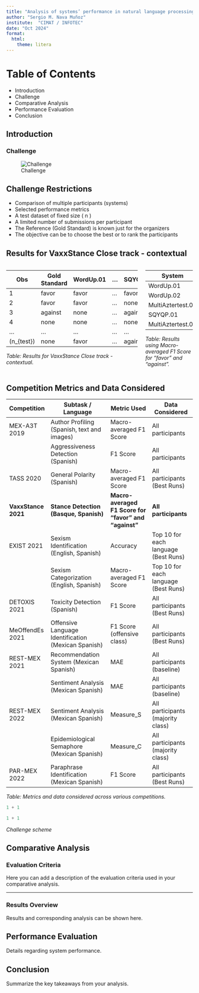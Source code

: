 ```yaml
---
title: "Analysis of systems’ performance in natural language processing competitions"
author: "Sergio M. Nava Muñoz"
institute:  "CIMAT / INFOTEC"
date: "Oct 2024"
format:
  html: 
    theme: litera
---
```


# Table of Contents
- Introduction
- Challenge
- Comparative Analysis
- Performance Evaluation
- Conclusion

## Introduction

### Challenge

![Challenge](figs/Competencia.png)

## Challenge Restrictions

::: {.callout-note}
- Comparison of multiple participants (systems)
- Selected performance metrics
- A test dataset of fixed size \( n \)
- A limited number of submissions per participant
- The Reference (Gold Standard) is known just for the organizers
- The objective can be to choose the best or to rank the participants
:::



## Results for VaxxStance Close track - contextual {.smaller}

:::: {.columns}

::: {.column width="70%"}
| Obs  | Gold Standard | WordUp.01 | ...   | SQYQP.01 |
|------|---------------|-----------|-------|----------|
| 1    | favor         | favor     | ...   | favor    |
| 2    | favor         | favor     | ...   | none     |
| 3    | against       | none      | ...   | against  |
| 4    | none          | none      | ...   | none     |
| ...  | ...           | ...       | ...   | ...      |
| \(n_{test}\) | none    | favor     | ...   | against  |

*Table: Results for VaxxStance Close track - contextual.*
:::

::: {.column width="25%"}
| System              | Basque  |
|---------------------|---------|
| WordUp.01           | 0.5734  |
| WordUp.02           | 0.5465  |
| MultiAztertest.01    | 0.5024  |
| SQYQP.01            | 0.4256  |
| MultiAztertest.02    | 0.3428  |

*Table: Results using Macro-averaged F1 Score for "favor" and "against".*
:::

::::


## Competition Metrics and Data Considered {.smaller}


:::{.small-table}
| Competition        | Subtask / Language                                       | Metric Used                              | Data Considered                          |
|--------------------|----------------------------------------------------------|------------------------------------------|------------------------------------------|
| MEX-A3T 2019       | Author Profiling (Spanish, text and images)               | Macro-averaged F1 Score                  | All participants                         |
|                    | Aggressiveness Detection (Spanish)                       | F1 Score                                 | All participants                         |
| TASS 2020          | General Polarity (Spanish)                               | Macro-averaged F1 Score                  | All participants (Best Runs)             |
| **VaxxStance 2021**| **Stance Detection (Basque, Spanish)**                   | **Macro-averaged F1 Score for "favor" and "against"** | **All participants** |
| EXIST 2021         | Sexism Identification (English, Spanish)                 | Accuracy                                 | Top 10 for each language (Best Runs)     |
|                    | Sexism Categorization (English, Spanish)                 | Macro-averaged F1 Score                  | Top 10 for each language (Best Runs)     |
| DETOXIS 2021       | Toxicity Detection (Spanish)                             | F1 Score                                 | All participants (Best Runs)             |
| MeOffendEs 2021    | Offensive Language Identification (Mexican Spanish)      | F1 Score (offensive class)               | All participants (Best Runs)             |
| REST-MEX 2021      | Recommendation System (Mexican Spanish)                  | MAE                                      | All participants (baseline)              |
|                    | Sentiment Analysis (Mexican Spanish)                     | MAE                                      | All participants (baseline)              |
| REST-MEX 2022      | Sentiment Analysis (Mexican Spanish)                     | Measure_S                                | All participants (majority class)        |
|                    | Epidemiological Semaphore (Mexican Spanish)              | Measure_C                                | All participants (majority class)        |
| PAR-MEX 2022       | Paraphrase Identification (Mexican Spanish)              | F1 Score                                 | All participants (Best Runs)             |
:::


*Table: Metrics and data considered across various competitions.*




```python
1 + 1
```



```python
1 + 1
```

*Challenge scheme*


## Comparative Analysis

### Evaluation Criteria

Here you can add a description of the evaluation criteria used in your comparative analysis.

---

### Results Overview

Results and corresponding analysis can be shown here.

## Performance Evaluation

Details regarding system performance.

## Conclusion

Summarize the key takeaways from your analysis.

